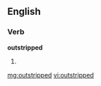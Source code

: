 ==English==

===Verb===
'''outstripped'''

# {{past of|[[outstrip]]}}

[[mg:outstripped]]
[[vi:outstripped]]